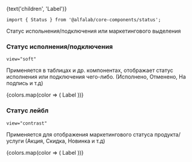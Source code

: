 

<Meta
    title='Компоненты'
    component={Status}
/>


<!-- Canvas -->

<Story name='Status'>
    <Status
        color={select('color', colors, 'green')}
        view={select('view', ['soft', 'contrast'], 'soft')}
    >
        {text('children', 'Label')}
    </Status>
</Story>


<!-- Docs -->

<ComponentHeader
    name='Status'
    version={version}
    package='@alfalab/core-components/status'
    stage={1}
/>

```tsx
import { Status } from '@alfalab/core-components/status';
```

Статус испольнения/подключения или маркетингового выделения

### Статус исполнения/подключения

`view="soft"`

Применяется в таблицах и др. компонентах, отображает статус исполнения или подключения чего-либо.
(Исполнено, Отменено, На подпись и т.д)

<Preview>
    <Container>
        <Row>
            {colors.map(color => (
                <Col key={color}>
                    <Status view='soft' color={color}>Label</Status>
                </Col>
            ))}
        </Row>
    </Container>
</Preview>

### Статус лейбл

`view="contrast"`

Применяется для отображения маркетингового статуса продукта/услуги (Акция, Скидка, Новинка и т.д)

<Preview>
    <Container>
        <Row>
            {colors.map(color => (
                <Col key={color}>
                    <Status view='contrast' color={color}>Label</Status>
                </Col>
            ))}
        </Row>
    </Container>
</Preview>

<Props of={Status} />
